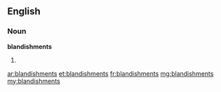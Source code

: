 ==English==

===Noun===
'''blandishments'''

# {{plural of|[[blandishment]]}}

[[ar:blandishments]]
[[et:blandishments]]
[[fr:blandishments]]
[[mg:blandishments]]
[[my:blandishments]]